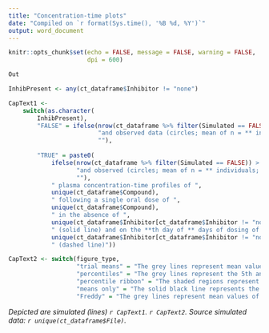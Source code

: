 ```yaml
---
title: "Concentration-time plots"
date: "Compiled on `r format(Sys.time(), '%B %d, %Y')`"
output: word_document
---
```


```r

knitr::opts_chunk$set(echo = FALSE, message = FALSE, warning = FALSE, 
                      dpi = 600)

```

```r
Out

```


```r

InhibPresent <- any(ct_dataframe$Inhibitor != "none")

CapText1 <-
    switch(as.character(
        InhibPresent), 
        "FALSE" = ifelse(nrow(ct_dataframe %>% filter(Simulated == FALSE)) > 0,
                         "and observed data (circles; mean of n = ** individuals; Clinical Study **)", 
                         ""), 
        
        "TRUE" = paste0(
            ifelse(nrow(ct_dataframe %>% filter(Simulated == FALSE)) > 0,
                   "and observed (circles; mean of n = ** individuals; Clinical Study **)", 
                   ""), 
            " plasma concentration-time profiles of ",
            unique(ct_dataframe$Compound), 
            " following a single oral dose of ", 
            unique(ct_dataframe$Compound), 
            " in the absence of ", 
            unique(ct_dataframe$Inhibitor[ct_dataframe$Inhibitor != "none"]), 
            " (solid line) and on the **th day of ** days of dosing of ", 
            unique(ct_dataframe$Inhibitor[ct_dataframe$Inhibitor != "none"]), 
            " (dashed line)"))

CapText2 <- switch(figure_type, 
                   "trial means" = "The grey lines represent mean values of simulated individual trials and the black lines portray the mean data of the simulated population (n = **)", 
                   "percentiles" = "The grey lines represent the 5th and 95th percentiles and the solid black line the mean data for the simulated population (n = **)", 
                   "percentile ribbon" = "The shaded regions represent the 5th to the 95th percentiles and the solid black line the mean data for the simulated population (n = **)", 
                   "means only" = "The solid black line represents the mean data for the simulated population (n = **)", 
                   "Freddy" = "The grey lines represent mean values of simulated individual trials and the black lines portray the mean data of the simulated population (n = **). The dashed lines represent the 5th and 95th percentiles")

```

*Depicted are simulated (lines) `r CapText1`. `r CapText2`. Source simulated data: `r unique(ct_dataframe$File)`.*


